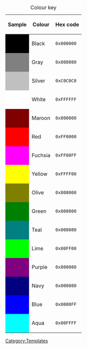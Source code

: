 {| class="mw-datatable sortable" style="display: inline-table;"
|+ Colour key
! scope="col" | Sample !! scope="col" | Colour !! scope="col" | Hex code
|-
| style="background-color:black;"| || Black || <code>0x000000</code>
|-
| style="background-color:gray;"| || Gray || <code>0x808080</code>
|-
| style="background-color:silver;"| || Silver || <code>0xC0C0C0</code>
|-
| style="background-color:white;"| || White || <code>0xFFFFFF</code>
|-
| style="background-color:maroon;"| || Maroon || <code>0x800000</code>
|-
| style="background-color:red;"| || Red || <code>0xFF0000</code>
|-
| style="background-color:fuchsia;"| || Fuchsia || <code>0xFF00FF</code>
|-
| style="background-color:yellow;"| || Yellow || <code>0xFFFF00</code>
|-
| style="background-color:olive;"| || Olive || <code>0x808000</code>
|-
| style="background-color:green;"| || Green || <code>0x008000</code>
|-
| style="background-color:teal;"| || Teal || <code>0x008080</code>
|-
| style="background-color:lime;"| || Lime || <code>0x00FF00</code>
|-
| style="background-color:purple;"| || Purple || <code>0x800080</code>
|-
| style="background-color:navy;"| || Navy || <code>0x000080</code>
|-
| style="background-color:blue;"| || Blue || <code>0x0000FF</code>
|-
| style="background-color:aqua;"| || Aqua || <code>0x00FFFF</code>
|}<noinclude>

[[Category:Templates]]
</noinclude>